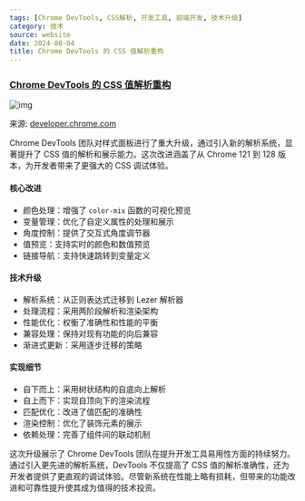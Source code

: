 ```yaml
---
tags: [Chrome DevTools, CSS解析, 开发工具, 前端开发, 技术升级]
category: 技术
source: website
date: 2024-08-04
title: Chrome DevTools 的 CSS 值解析重构
---
```


### [Chrome DevTools 的 CSS 值解析重构](https://developer.chrome.com/blog/devtools-css-value-parsing)

![img](https://img.mengpeng.tech/i/2024/11/24/6742f9c02231b.webp)

来源: [developer.chrome.com](https://developer.chrome.com/blog/devtools-css-value-parsing)

Chrome DevTools 团队对样式面板进行了重大升级，通过引入新的解析系统，显著提升了 CSS 值的解析和展示能力。这次改进涵盖了从 Chrome 121 到 128 版本，为开发者带来了更强大的 CSS 调试体验。

#### 核心改进
- 颜色处理：增强了 `color-mix` 函数的可视化预览
- 变量管理：优化了自定义属性的处理和展示
- 角度控制：提供了交互式角度调节器
- 值预览：支持实时的颜色和数值预览
- 链接导航：支持快速跳转到变量定义

#### 技术升级
- 解析系统：从正则表达式迁移到 Lezer 解析器
- 处理流程：采用两阶段解析和渲染架构
- 性能优化：权衡了准确性和性能的平衡
- 兼容处理：保持对现有功能的向后兼容
- 渐进式更新：采用逐步迁移的策略

#### 实现细节
- 自下而上：采用树状结构的自底向上解析
- 自上而下：实现自顶向下的渲染流程
- 匹配优化：改进了值匹配的准确性
- 渲染控制：优化了装饰元素的展示
- 依赖处理：完善了组件间的联动机制

这次升级展示了 Chrome DevTools 团队在提升开发工具易用性方面的持续努力。通过引入更先进的解析系统，DevTools 不仅提高了 CSS 值的解析准确性，还为开发者提供了更直观的调试体验。尽管新系统在性能上略有损耗，但带来的功能改进和可靠性提升使其成为值得的技术投资。

